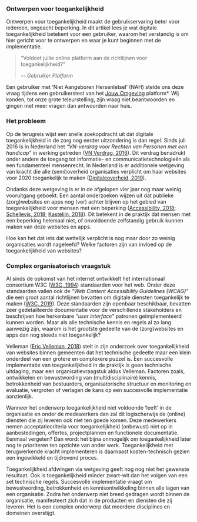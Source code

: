 ### Ontwerpen voor toegankelijkheid
Ontwerpen voor toegankelijkheid maakt de gebruikservaring beter voor iedereen, ongeacht beperking. In dit artikel lees je wat digitale toegankelijkheid betekent voor een gebruiker, waarom het verstandig is om hier gericht voor te ontwerpen en waar je kunt beginnen met de implementatie.

> “Voldoet jullie online platform aan de richtlijnen voor toegankelijkheid?”
>
> -- <cite>Gebruiker Platform</cite>

Een gebruiker met ‘Niet Aangeboren Hersenletsel’ (NAH) stelde ons deze vraag tijdens een gebruikerstest van het [Jouw Omgeving](https://www.jouwomgeving.nl/) platform*. Wij konden, tot onze grote teleurstelling, zijn vraag niet beantwoorden en gingen met meer vragen dan antwoorden naar huis.

### Het probleem 

Op de terugreis wijst een snelle zoekopdracht uit dat digitale toegankelijkheid in de zorg nog eerder uitzondering is dan regel. Sinds juli 2016 is in Nederland het *“VN-verdrag voor Rechten van Personen met een handicap”* in werking getreden ([VN Verdrag, 2016](https://www.mensenrechten.nl/en/node/918)). Dit verdrag benadrukt onder andere de toegang tot informatie- en communicatietechnologieën als een fundamenteel mensenrecht. In Nederland is er additionele wetgeving van kracht die alle (semi)overheid organisaties verplicht om haar websites voor 2020 toegankelijk te maken ([Digitaleoverheid, 2019](https://www.digitaleoverheid.nl/overzicht-van-alle-onderwerpen/toegankelijkheid/digitoegankelijkheid/)).

Ondanks deze wetgeving is er in de afgelopen vier jaar nog maar weinig vooruitgang geboekt. Een aantal onderzoeken wijzen uit dat publieke (zorg)websites en apps nog (ver) achter blijven op het gebied van toegankelijkheid voor mensen met een beperking ([Accessibility, 2018](https://www.accessibility.nl/nieuws/2018/01/digitale-toegankelijkheid-in-de-zorg-kan-beter); [Schellevis, 2018](https://nos.nl/artikel/2213251-vrijwel-alle-zorgsites-schieten-tekort-voor-blinden-en-doven.html); [Kastelijn, 2018](https://nos.nl/artikel/2252987-webwinkels-slecht-toegankelijk-voor-blinden-ik-verzuip-in-zo-n-site.html)). Dit betekent in de praktijk dat mensen met een beperking helemaal niet, of onvoldoende zelfstandig gebruik kunnen maken van deze websites en apps.

Hoe kan het dat iets dat wettelijk verplicht is nog maar door zo weinig organisaties wordt nageleefd? Welke factoren zijn van invloed op de toegankelijkheid van websites?

### Complex organisatorisch vraagstuk

Al sinds de opkomst van het internet ontwikkelt het internationaal consortium W3C ([W3C, 1994](https://www.w3.org/)) standaarden voor het web. Onder deze standaarden vallen ook de *“Web Content Accessibility Guidelines (WCAG)”* die een groot aantal richtlijnen bevatten om digitale diensten toegankelijk te maken ([W3C, 2019](https://www.w3.org/)). Deze standaarden zijn openbaar beschikbaar, bevatten zeer gedetailleerde documentatie voor de verschillende stakeholders en beschrijven hoe herkenbare *“user interface”* patronen geïmplementeerd kunnen worden. Maar als alle technische kennis en regels al zo lang aanwezig zijn, waarom is het grootste gedeelte van de (zorg)websites en apps dan nog steeds niet toegankelijk?

Velleman ([Eric Velleman, 2018](https://www.accessibility.nl/content/documents/PROEFSCHRIFT_ERIC_VELLEMAN_def.pdf)) stelt in zijn onderzoek over toegankelijkheid van websites binnen gemeenten dat het technische gedeelte maar een klein onderdeel van een grotere en complexere puzzel is. Een succesvolle implementatie van toegankelijkheid in de praktijk is geen technische uitdaging, maar een organisatievraagstuk aldus Velleman. Factoren zoals, ontwikkelen en bewustwording van (multidisciplinaire) kennis, betrokkenheid van bestuurders, organisatorische structuur en monitoring en evaluatie, vergroten of verlagen de kans op een succesvolle implementatie aanzienlijk.

Wanneer het onderwerp toegankelijkheid niet voldoende ‘leeft’ in de organisatie en onder de medewerkers dan zal dit logischerwijs de (online) diensten die zij leveren ook niet ten goede komen. Deze medewerkers nemen acceptatiecriteria voor toegankelijkheid (onbewust) niet op in aanbestedingen, offertes, projectplannen en functionele documentatie. Eenmaal vergeten? Dan wordt het bijna onmogelijk om toegankelijkheid later nog te prioriteren ten opzichte van ander werk. Toegankelijkheid met terugwerkende kracht implementeren is daarnaast kosten-technisch gezien een ingewikkeld en tijdrovend proces.

Toegankelijkheid afdwingen via wetgeving geeft nog nog niet het gewenste resultaat. Ook is toegankelijkheid minder zwart-wit dan het volgen van een set technische regels. Succesvolle implementatie vraagt om bewustwording, betrokkenheid en kennisontwikkeling binnen alle lagen van een organisatie. Zodra het onderwerp niet breed gedragen wordt binnen de organisatie, manifesteert zich dat in de producten en diensten die zij leveren. Het is een complex onderwerp dat meerdere disciplines en domeinen overstijgt.